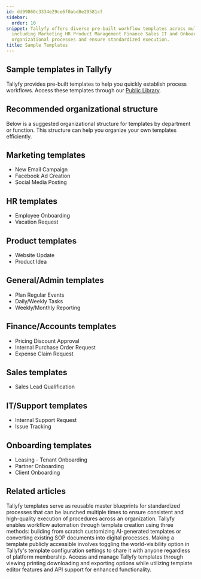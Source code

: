 ```yaml
---
id: dd99860c3334e29ce6f0abd8e29581cf
sidebar:
  order: 10
snippet: Tallyfy offers diverse pre-built workflow templates across multiple departments
  including Marketing HR Product Management Finance Sales IT and Onboarding to streamline
  organizational processes and ensure standardized execution.
title: Sample Templates
---
```


## Sample templates in Tallyfy

Tallyfy provides pre-built templates to help you quickly establish process workflows. Access these templates through our [Public Library](https://go.tallyfy.com/public/library).

## Recommended organizational structure

Below is a suggested organizational structure for templates by department or function. This structure can help you organize your own templates efficiently.

## Marketing templates

* New Email Campaign
* Facebook Ad Creation
* Social Media Posting

## HR templates

* Employee Onboarding
* Vacation Request

## Product templates

* Website Update
* Product Idea

## General/Admin templates

* Plan Regular Events
* Daily/Weekly Tasks
* Weekly/Monthly Reporting

## Finance/Accounts templates

* Pricing Discount Approval
* Internal Purchase Order Request
* Expense Claim Request

## Sales templates

* Sales Lead Qualification

## IT/Support templates

* Internal Support Request
* Issue Tracking

## Onboarding templates

* Leasing - Tenant Onboarding
* Partner Onboarding
* Client Onboarding


## Related articles
<CardGrid>
<LinkTitleCard header="<b>Documenting > Templates</b>" href="/products/pro/documenting/templates/" > Tallyfy templates serve as reusable master blueprints for standardized processes that can be launched multiple times to ensure consistent and high-quality execution of procedures across an organization. </LinkTitleCard>
<LinkTitleCard header="<b>Templates > Create a template</b>" href="/products/pro/documenting/templates/create-template/" > Tallyfy enables workflow automation through template creation using three methods: building from scratch customizing AI-generated templates or converting existing SOP documents into digital processes. </LinkTitleCard>
<LinkTitleCard header="<b>Templates > Publish a template</b>" href="/products/pro/documenting/templates/how-to-make-my-tallyfy-template-public/" > Making a template publicly accessible involves toggling the world-visibility option in Tallyfy's template configuration settings to share it with anyone regardless of platform membership. </LinkTitleCard>
<LinkTitleCard header="<b>Templates > Print, Download, and Export Tallyfy Templates</b>" href="/products/pro/documenting/templates/print-download-export-templates/" > Access and manage Tallyfy templates through viewing printing downloading and exporting options while utilizing template editor features and API support for enhanced functionality. </LinkTitleCard>
</CardGrid>